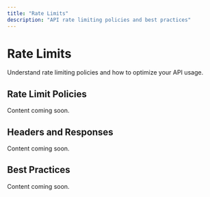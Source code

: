 ```yaml
---
title: "Rate Limits"
description: "API rate limiting policies and best practices"
---
```


# Rate Limits

Understand rate limiting policies and how to optimize your API usage.

## Rate Limit Policies

Content coming soon.

## Headers and Responses

Content coming soon.

## Best Practices

Content coming soon.